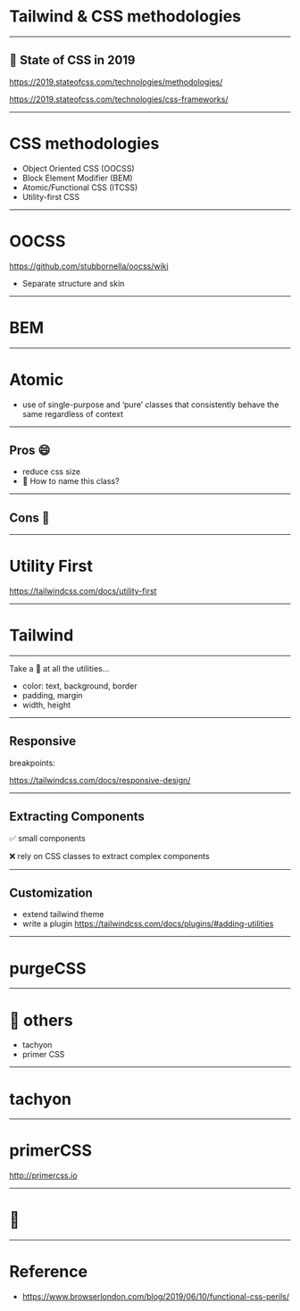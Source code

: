 

<Head>
  <title>Tailwind and CSS methodologies</title>
</Head>

# Tailwind & CSS methodologies

---

## 💅 State of CSS in 2019

https://2019.stateofcss.com/technologies/methodologies/

https://2019.stateofcss.com/technologies/css-frameworks/

---

# CSS methodologies

* Object Oriented CSS (OOCSS)
* Block Element Modifier (BEM)
* Atomic/Functional CSS (ITCSS)
* Utility-first CSS

---

# OOCSS

https://github.com/stubbornella/oocss/wiki

* Separate structure and skin

---

# BEM

---

# Atomic

* use of single-purpose and ‘pure’ classes that consistently behave the same regardless of context 

---

## Pros 😄

* reduce css size
* 🙅 How to name this class?

---

## Cons 🤷

---

# Utility First

https://tailwindcss.com/docs/utility-first

---

# Tailwind

---

Take a 👀 at all the utilities...

* color: text, background, border
* padding, margin
* width, height

---

## Responsive

breakpoints:

https://tailwindcss.com/docs/responsive-design/

---

## Extracting Components

✅ small components

❌ rely on CSS classes to extract complex components

---

## Customization

* extend tailwind theme
* write a plugin https://tailwindcss.com/docs/plugins/#adding-utilities

---

# purgeCSS

---

# 👀 others

* tachyon
* primer CSS

---

# tachyon

---

# primerCSS

http://primercss.io

---

# 👋

---

# Reference

* https://www.browserlondon.com/blog/2019/06/10/functional-css-perils/
